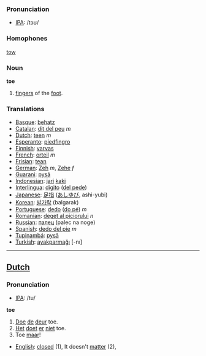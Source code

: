 === Pronunciation ===
*[[w:IPA|IPA]]: /tɔʊ/

===Homophones===
[[tow]]

===Noun===
'''toe'''

# [[finger]]s of the [[foot]].

===Translations===
*[[Basque]]: [[behatz]]
*[[Catalan]]: [[dit del peu]] ''m''
*[[Dutch]]: [[teen]] ''m''
*[[Esperanto]]: [[piedfingro]]
*[[Finnish]]: [[varvas]]
*[[French]]: [[orteil]] ''m''
*[[Frisian]]: [[tean]]
*[[German]]: [[Zeh]] ''m'', [[Zehe]] ''f''
*[[Guarani]]: [[pysã]]
*[[Indonesian]]: [[jari]] [[kaki]]
*[[Interlingua]]: [[digito]] ([[digito del pede|del pede]])
*[[Japanese]]: [[足指]] ([[あしゆび]], ashi-yubi)
*[[Korean]]: [[발가락]] (balgarak)
*[[Portuguese]]: [[dedo]] ([[dedo do pé|do pé]]) ''m''
*[[Romanian]]: [[deget al piciorului]] ''n''
*[[Russian]]: [[палец]] (palec na noge)
*[[Spanish]]: [[dedo del pie]] ''m''
*[[Tupinambá]]: [[pysã]]
*[[Turkish]]: [[ayakparmağı]] [-nı]

----

==[[Dutch]]==
=== Pronunciation ===
*[[w:IPA|IPA]]: /tu/

'''toe'''

# [[Doe]] [[de]] [[deur]] toe.
# [[Het]] [[doet]] [[er]] [[niet]] toe.
# Toe [[maar]]!

*[[English]]: [[closed]] (1), It doesn't [[matter]] (2),